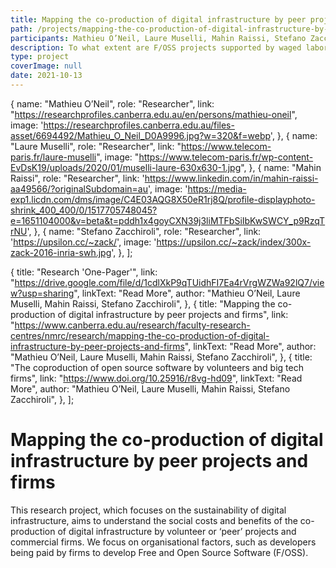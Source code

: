 ```yaml
---
title: Mapping the co-production of digital infrastructure by peer projects and firms
path: /projects/mapping-the-co-production-of-digital-infrastructure-by-peer-projects-and-firms
participants: Mathieu O’Neil, Laure Muselli, Mahin Raissi, Stefano Zacchiroli
description: To what extent are F/OSS projects supported by waged labor, and how does this affect project cohesion and sustainability?
type: project
coverImage: null
date: 2021-10-13
---
```


  {
    name: "Mathieu O’Neil",
    role: "Researcher",
    link: "https://researchprofiles.canberra.edu.au/en/persons/mathieu-oneil",
    image: 'https://researchprofiles.canberra.edu.au/files-asset/6694492/Mathieu_O_Neil_D0A9996.jpg?w=320&f=webp',
  },
  {
    name: "Laure Muselli",
    role: "Researcher",
    link: "https://www.telecom-paris.fr/laure-muselli",
    image: "https://www.telecom-paris.fr/wp-content-EvDsK19/uploads/2020/01/muselli-laure-630x630-1.jpg",
  },
  {
    name: "Mahin Raissi",
    role: "Researcher",
    link: 'https://www.linkedin.com/in/mahin-raissi-aa49566/?originalSubdomain=au',
    image: 'https://media-exp1.licdn.com/dms/image/C4E03AQG8X50eR1rj8Q/profile-displayphoto-shrink_400_400/0/1517705748045?e=1651104000&v=beta&t=pddh1x4goyCXN39j3liMTFbSiIbKwSWCY_p9RzqTrNU',
  },
  {
    name: "Stefano Zacchiroli",
    role: "Researcher",
    link: 'https://upsilon.cc/~zack/',
    image: 'https://upsilon.cc/~zack/index/300x-zack-2016-inria-swh.jpg',
  },
];

  {
    title: "Research 'One-Pager'",
    link: "https://drive.google.com/file/d/1cdlXkP9qTUidhFI7Ea4rVrgWZWa92lQ7/view?usp=sharing",
    linkText: "Read More",
    author: "Mathieu O’Neil, Laure Muselli, Mahin Raissi, Stefano Zacchiroli",
  },
  {
    title:
      "Mapping the co-production of digital infrastructure by peer projects and firms",
    link: "https://www.canberra.edu.au/research/faculty-research-centres/nmrc/research/mapping-the-co-production-of-digital-infrastructure-by-peer-projects-and-firms",
    linkText: "Read More",
    author: "Mathieu O’Neil, Laure Muselli, Mahin Raissi, Stefano Zacchiroli",
  },
  {
    title:
      "The coproduction of open source software by volunteers and big tech firms",
    link: "https://www.doi.org/10.25916/r8vg-hd09",
    linkText: "Read More",
    author: "Mathieu O’Neil, Laure Muselli, Mahin Raissi, Stefano Zacchiroli",
  },
];

# Mapping the co-production of digital infrastructure by peer projects and firms

This research project, which focuses on the sustainability of digital infrastructure, aims to understand the social costs and benefits of the co-production of digital infrastructure by volunteer or ‘peer’ projects and commercial firms. We focus on organisational factors, such as developers being paid by firms to develop Free and Open Source Software (F/OSS).
